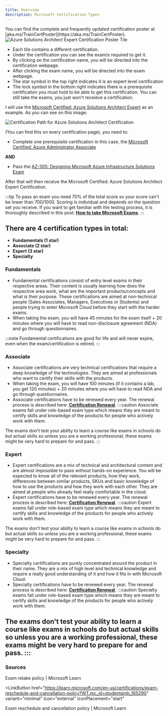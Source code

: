 ```yaml
---
title: Overview
description: Microsoft Certification Types
---
```


<Aside type="tip">You can find the complete and frequently updated certification poster at [aka.ms/TrainCertPoster](https://aka.ms/TrainCertPoster).</Aside>


<img src="/azurearchitect.png" alt="Azure Solutions Architect Expert Certification Poster Tile"/>

* Each tile contains a different certification.
* Under the certification you can see the exam/s required to get it.
* By clicking on the certification name, you will be directed into the certification webpage.
* After clicking the exam name, you will be directed into the exam webpage.
* The star symbol in the top right indicates it is an expert level certification
* The lock symbol in the bottom right indicates there is a prerequisite certification you must hold to be able to get this certification. You can still take the exams, you just won't receieve a certification. 

I will use the [Microsoft Certified: Azure Solutions Architect Expert](https://learn.microsoft.com/en-us/credentials/certifications/azure-solutions-architect/?WT.mc_id=studentamb_165290) as an example. As you can see on this image:

<img src="/azurearchitectpath.png" alt="Certification Path for Azure Solutions Architect Certification"/>

(You can find this on every certification page), you need to:

* Complete one prerequisite certification in this case, the [Microsoft Certified: Azure Administrator Associate](https://learn.microsoft.com/en-us/credentials/certifications/azure-administrator/?WT.mc_id=studentamb_165290&practice-assessment-type=certification)

 **AND**

* Pass the [AZ-305: Designing Microsoft Azure Infrastructure Solutions Exam](https://learn.microsoft.com/credentials/certifications/exams/az-305/?WT.mc_id=studentamb_165290)

After that will then receive the Microsoft Certified: Azure Solutions Architect Expert Certification.

:::tip 
To pass an exam you need 70% of the total score so your score can't be lower than 700/1000. Scoring is individual and depends on the question set you receive. If you want to get familiar with the testing process, it is thoroughly described in this post: [**How to take Microsoft Exams**](/guide/takingtheexams/).
:::

## There are 4 certification types in total:

* **Fundamentals (1 star)**
* **Associate (2 star)**
* **Expert (3 star)**
* **Specialty**

### Fundamentals

* Fundamental certifications consist of entry level exams in their respective areas. Their content is usually learning how does the respective area work, what are the important products/concepts and what is their purpose. These certifications are aimed at non-technical people (Sales Associates, Managers, Executives or Students) and people trying to enter Microsoft Cloud before they start with the harder exams.
* When taking the exam, you will have 45 minutes for the exam itself + 20 minutes where you will have to read non-disclosure agreement (NDA) and go through questionnaires.

:::note 
Fundamental certifications are good for life and will never expire, even when the exam/certification is retired.
:::

### Associate

* Associate certifications are very technical certifications that require a deep knowledge of the technologies. They are aimed at professionals who want to certify their skills with the products.
* When taking the exam, you will have 100 minutes (if it contains a lab, you get 120 minutes) + 20 minutes where you will have to read NDA and go through questionnaires.
* Associate certifications have to be renewed every year. The renewal process is described here: [**Certification Renewal**](https://certs.msfthub.wiki/guide/certificationrenewal/).
:::caution
Associate exams fall under role-based exam type which means they are meant to certify skills and knowledge of the products for people who actively work with them. 

The exams don't test your ability to learn a course like exams in schools do but actual skills so unless you are a working professional, these exams might be very hard to prepare for and pass. 
:::

### Expert

* Expert certifications are a mix of technical and architectural content and are almost impossible to pass without hands-on experience. You will be expected to know all of the relevant products, how they work, differences between similar products, SKUs and basic knowledge of how to use the products and how they work with each other. They are aimed at people who already feel really comfortable in the cloud.
* Expert certifications have to be renewed every year. The renewal process is described here: [**Certification Renewal**](https://certs.msfthub.wiki/guide/certificationrenewal/).
:::caution
Expert exams fall under role-based exam type which means they are meant to certify skills and knowledge of the products for people who actively work with them. 

The exams don't test your ability to learn a course like exams in schools do but actual skills so unless you are a working professional, these exams might be very hard to prepare for and pass. 
:::

### Specialty

* Specialty certifications are purely concentrated around the product in their name. They are a mix of high level and technical knowledge and require a really good understanding of it and how it fits in with Microsoft Cloud.
* Specialty certifications have to be renewed every year. The renewal process is described here: [**Certification Renewal**](https://certs.msfthub.wiki/guide/certificationrenewal/).
:::caution
Specialty exams fall under role-based exam type which means they are meant to certify skills and knowledge of the products for people who actively work with them. 

The exams don't test your ability to learn a course like exams in schools do but actual skills so unless you are a working professional, these exams might be very hard to prepare for and pass. 
:::
---

### Sources

<CardGrid>
<LinkButton
  href="https://learn.microsoft.com/en-us/certifications/exam-retake-policy?WT.mc_id=studentamb_165290"
  variant="minimal"
  icon="external"
  iconPlacement="start"
>
  Exam retake policy | Microsoft Learn
</LinkButton>

<LinkButton
  href="https://learn.microsoft.com/en-us/certifications/exam-reschedule-and-cancellation-policy?WT.mc_id=studentamb_165290"
  variant="minimal"
  icon="external"
  iconPlacement="start"
>
  Exam reschedule and cancellation policy | Microsoft Learn
</LinkButton>
</CardGrid>
